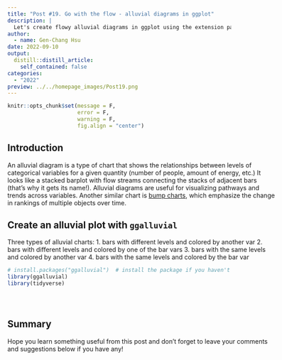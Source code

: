 ```yaml
---
title: "Post #19. Go with the flow - alluvial diagrams in ggplot"
description: |
  Let's create flowy alluvial diagrams in ggplot using the extension package `ggalluvial`!
author:
  - name: Gen-Chang Hsu
date: 2022-09-10
output:
  distill::distill_article:
    self_contained: false
categories:
  - "2022"
preview: ../../homepage_images/Post19.png
---
```


<!-- Webpage style -->
<style>
d-article a {
    color: #2780e3 !important;
    border-bottom: none !important;
}

d-article a:hover {
    color: #2780e3 !important;
    border-bottom: 2px solid !important;
}

d-byline {
    margin-left: -10% !important;
}

d-title {
    margin-left: -10%;
}

d-title h1{
    font-size: 45px;
    width: 130%;
}

d-article {
    margin-left: -10%;
}

p {
    width: 120%;
}

d-article h2 {
    width: 120%;
}

d-article h3 {
  width: 120%;
  font-size: 28px;
}

div.article-footer{
    width: 120%;
}

d-article div.sourceCode { 
    width: 120% !important;
}

d-article pre { 
    width: 120% !important;
}

div.l-body {
    width: 120% !important;
}

div.l-body img {
    margin-right: 20% !important;
}

</style>

```r
knitr::opts_chunk$set(message = F, 
                      error = F, 
                      warning = F,
                      fig.align = "center")

```

<!-- Start of the article -->

## Introduction

An alluvial diagram is a type of chart that shows the relationships between levels of categorical variables for a given quantity (number of people, amount of energy, etc.) It looks like a stacked barplot with flow streams connecting the stacks of adjacent bars (that's why it gets its name!). Alluvial diagrams are useful for visualizing pathways and trends across variables. Another similar chart is [bump charts](https://genchanghsu.github.io/ggGallery/posts/2022-08-01-post-18-bump-charts-with-ggplot/), which emphasize the change in rankings of multiple objects over time. 

## Create an alluvial plot with `ggalluvial`

Three types of alluvial charts:
1. bars with different levels and colored by another var
2. bars with different levels and colored by one of the bar vars
3. bars with the same levels and colored by another var
4. bars with the same levels and colored by the bar var



```r
# install.packages("ggalluvial")  # install the package if you haven't
library(ggalluvial)
library(tidyverse)





```




## Summary





Hope you learn something useful from this post and don't forget to leave your comments and suggestions below if you have any!
